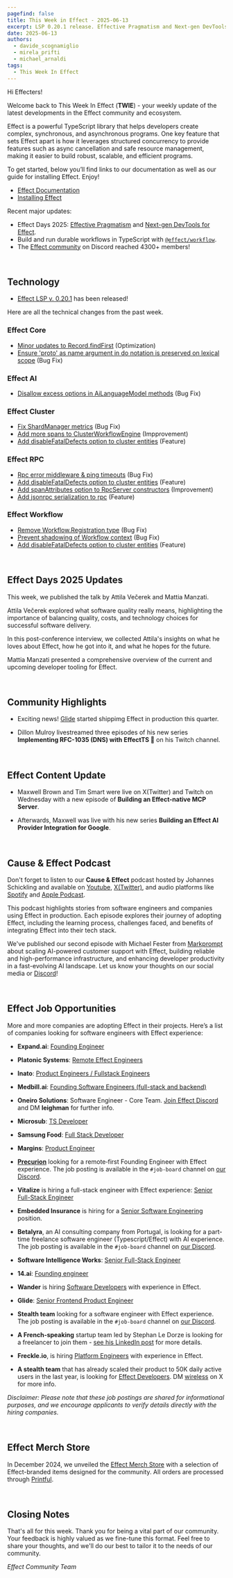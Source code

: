 ```yaml
---
pagefind: false
title: This Week in Effect - 2025-06-13
excerpt: LSP 0.20.1 release. Effective Pragmatism and Next-gen DevTools for Effect from Effect Days 2025. Technical updates in Effect. 
date: 2025-06-13
authors:
  - davide_scognamiglio
  - mirela_prifti
  - michael_arnaldi
tags:
  - This Week In Effect
---
```



Hi Effecters!

Welcome back to This Week In Effect (**TWIE**) - your weekly update of the latest developments in the Effect community and ecosystem.

Effect is a powerful TypeScript library that helps developers create complex, synchronous, and asynchronous programs. One key feature that sets Effect apart is how it leverages structured concurrency to provide features such as async cancellation and safe resource management, making it easier to build robust, scalable, and efficient programs.

To get started, below you’ll find links to our documentation as well as our guide for installing Effect. Enjoy!

- [Effect Documentation](/docs/getting-started/introduction/)
- [Installing Effect](/docs/getting-started/installation/)

Recent major updates:

- Effect Days 2025: [Effective Pragmatism](https://www.youtube.com/watch?v=D1uf-uAnxus) and [Next-gen DevTools for Effect](https://www.youtube.com/watch?v=ZCHNLS8e0os).
- Build and run durable workflows in TypeScript with [`@effect/workflow`](https://github.com/Effect-TS/effect/blob/main/packages/workflow/README.md).
- The [Effect community](https://discord.gg/effect-ts) on Discord reached 4300+ members!

&nbsp;
## Technology

- [Effect LSP v. 0.20.1](https://github.com/Effect-TS/language-service/releases) has been released!
  <Tweet id="1932467221818708193" />

Here are all the technical changes from the past week.

### Effect Core
- [Minor updates to Record.findFirst](https://github.com/Effect-TS/effect/pull/5008) (Optimization)
- [Ensure 'proto' as name argument in do notation is preserved on lexical scope](https://github.com/Effect-TS/effect/pull/5003) (Bug Fix)

### Effect AI
- [Disallow excess options in AiLanguageModel methods](https://github.com/Effect-TS/effect/pull/5011) (Bug Fix)

### Effect Cluster
- [Fix ShardManager metrics](https://github.com/Effect-TS/effect/pull/5016) (Bug Fix)
- [Add more spans to ClusterWorkflowEngine](https://github.com/Effect-TS/effect/pull/5017) (Impprovement)
- [Add disableFatalDefects option to cluster entities](https://github.com/Effect-TS/effect/pull/4750) (Feature)

### Effect RPC
- [Rpc error middleware & ping timeouts](https://github.com/Effect-TS/effect/pull/5014) (Bug Fix)
- [Add disableFatalDefects option to cluster entities](https://github.com/Effect-TS/effect/pull/4750) (Feature)
- [Add spanAttributes option to RpcServer constructors](https://github.com/Effect-TS/effect/pull/5023) (Improvement)
- [Add jsonrpc serialization to rpc](https://github.com/Effect-TS/effect/pull/4623) (Feature)

### Effect Workflow
- [Remove Workflow.Registration type](https://github.com/Effect-TS/effect/pull/5009/files) (Bug Fix)
- [Prevent shadowing of Workflow context](https://github.com/Effect-TS/effect/pull/5018) (Bug Fix)
- [Add disableFatalDefects option to cluster entities](https://github.com/Effect-TS/effect/pull/4750) (Feature)


&nbsp;
## Effect Days 2025 Updates

This week, we published the talk by Attila Večerek and Mattia Manzati.

Attila Večerek explored what software quality really means, highlighting the importance of balancing quality, costs, and technology choices for successful software delivery. 

<YouTube
  id="https://www.youtube.com/embed/D1uf-uAnxus?si=GnxSN4hHsLT9FKcl"
  title="Effective Pragmatism | Attila Večerek (Effect Days 2025)"
/>

In this post-conference interview, we collected Attila's insights on what he loves about Effect, how he got into it, and what he hopes for the future.
  <Tweet id="1933110047338308004" />

Mattia Manzati presented a comprehensive overview of the current and upcoming developer tooling for Effect.

<YouTube
  id="https://www.youtube.com/embed/ZCHNLS8e0os?si=06LIU30dlLhXYg-K"
  title="Next-gen DevTools for Effect | Mattia Manzati (Effect Days 2025)"
/>

&nbsp;
## Community Highlights

- Exciting news! [Glide](https://www.glideapps.com/) started shippimg Effect in production this quarter.
  <Tweet id="1932504975244153001" />

- Dillon Mulroy livestreamed three episodes of his new series **Implementing RFC-1035 (DNS) with EffectTS 🚀** on his Twitch channel.

  <TwitchPlayerNonInteractive video="2481302607" />

&nbsp;
## Effect Content Update

- Maxwell Brown and Tim Smart were live on X(Twitter) and Twitch on Wednesday with a new episode of **Building an Effect-native MCP Server**.
  <Tweet id="1932553169772687834" />

- Afterwards, Maxwell was live with his new series **Building an Effect AI Provider Integration for Google**.
  <Tweet id="1932798677023850654" />

&nbsp;
## Cause & Effect Podcast

Don't forget to listen to our **Cause & Effect** podcast hosted by Johannes Schickling and available on [Youtube](https://www.youtube.com/@effect-ts), [X(Twitter)](https://x.com/EffectTS_/status/1861446144137531585), and audio platforms like [Spotify](https://open.spotify.com/episode/7Bkn7A8EXnoqWWmI0czAdz) and [Apple Podcast](https://podcasts.apple.com/us/podcast/cause-effect/id1781879869). 

This podcast highlights stories from software engineers and companies using Effect in production. Each episode explores their journey of adopting Effect, including the learning process, challenges faced, and benefits of integrating Effect into their tech stack.

We've published our second episode with Michael Fester from [Markprompt](https://markprompt.com/) about scaling AI-powered customer support with Effect, building reliable and high-performance infrastructure, and enhancing developer productivity in a fast-evolving AI landscape. Let us know your thoughts on our social media or [Discord](https://discord.gg/effect-ts)!

<YouTube
  id="https://www.youtube.com/embed/8lz9-0y58Jc?si=YsdegK9T-axfe_Vm"
  title="Scaling AI for Customer Support at Markprompt with Effect | Cause & Effect #2"
/>


&nbsp;
## Effect Job Opportunities

More and more companies are adopting Effect in their projects. Here’s a list of companies looking for software engineers with Effect experience:

- **Expand.ai**: [Founding Engineer](https://www.expand.ai/careers/founding-engineer)

- **Platonic Systems**: [Remote Effect Engineers](https://twitter.com/platonicsystems/status/1861470819861311945)

- **Inato**: [Product Engineers / Fullstack Engineers](https://jobs.lever.co/inato/6df2d1e3-ce0a-487b-a930-840759803d44)

- **Medbill.ai**: [Founding Software Engineers (full-stack and backend)](https://www.linkedin.com/posts/codingtom_medbill-ai-activity-7260092522708762624-N7TH)

- **Oneiro Solutions**: Software Engineer - Core Team. [Join Effect Discord](https://discord.com/channels/795981131316985866/796153351372275743) and DM **leighman** for further info.

- **Microsub**: [TS Developer](https://x.com/0xdownshift/status/1880013835878154510)

- **Samsung Food**: [Full Stack Developer](https://whisk.bamboohr.com/careers/110)

- **Margins**: [Product Engineer](https://margins.app/jobs/product-engineer)

- **[Precurion](https://precurion.com/)** looking for a remote‑first Founding Engineer with Effect experience. The job posting is available in the `#job-board` channel on [our Discord](https://discord.com/channels/795981131316985866/796153351372275743/1362610725931061258).

- **Vitalize** is hiring a full-stack engineer with Effect experience: [Senior Full-Stack Engineer](https://jobs.ashbyhq.com/vitalize/d907ba5f-0f2f-4bb4-931a-1680d6daf81a)

- **Embedded Insurance** is hiring for a [Senior Software Engineering](https://embeddedinsurance.bamboohr.com/careers/23) position.

- **Betalyra**, an AI consulting company from Portugal, is looking for a part-time freelance software engineer (Typescript/Effect) with AI experience. The job posting is available in the `#job-board` channel on [our Discord](https://discord.com/channels/795981131316985866/796153351372275743/1362610725931061258).

- **Software Intelligence Works**: [Senior Full-Stack Engineer](https://remotive.com/remote-jobs/software-dev/senior-full-stack-engineer-2011648)

- **14.ai**: [Founding engineer](https://14.ai/careers)

- **Wander** is hiring [Software Developers](https://ship.wander.com) with experience in Effect.

- **Glide**: [Senior Frontend Product Engineer](https://www.glideapps.com/jobs/frontend-product-engineer)

- **Stealth team** looking for a software engineer with Effect experience. The job posting is available in the `#job-board` channel on [our Discord](https://discord.com/channels/795981131316985866/796153351372275743/1362610725931061258).

- **A French-speaking** startup team led by Stephan Le Dorze is looking for a freelancer to join them - [see his LinkedIn post](https://www.linkedin.com/posts/stephaneledorze_mission-longue-avec-moi-entre-autre-activity-7310947252741570560-Bqsh/) for more details.

- **Freckle.io**, is hiring [Platform Engineers](https://x.com/code_typist/status/1930326662677434561) with experience in Effect.

- **A stealth team** that has already scaled their product to 50K daily active users in the last year, is looking for [Effect Developers](https://x.com/wireless_dev/status/1930314012723687739). DM [wireless](https://x.com/wireless_dev) on X for more info.

_Disclaimer: Please note that these job postings are shared for informational purposes, and we encourage applicants to verify details directly with the hiring companies._


&nbsp;
## Effect Merch Store

In December 2024, we unveiled the [Effect Merch Store](https://effect.website/merch) with a selection of Effect-branded items designed for the community. All orders are processed through [Printful](https://www.printful.com/).

<Tweet id="1868605126862385238" />


&nbsp;
## Closing Notes

That's all for this week. Thank you for being a vital part of our community. Your feedback is highly valued as we fine-tune this format. Feel free to share your thoughts, and we'll do our best to tailor it to the needs of our community.

_Effect Community Team_
